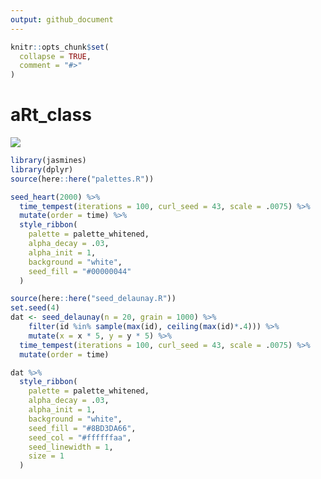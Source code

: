 ```yaml
---
output: github_document
---
```


<!-- README.md is generated from README.Rmd. Please edit that file -->

```r
knitr::opts_chunk$set(
  collapse = TRUE,
  comment = "#>"
)
```

# aRt_class

![](unconf.png)

```r
library(jasmines)
library(dplyr)
source(here::here("palettes.R"))

seed_heart(2000) %>%
  time_tempest(iterations = 100, curl_seed = 43, scale = .0075) %>%
  mutate(order = time) %>%
  style_ribbon(
  	palette = palette_whitened,
    alpha_decay = .03, 
  	alpha_init = 1, 
  	background = "white",
  	seed_fill = "#00000044"
  ) 
```


```r
source(here::here("seed_delaunay.R"))
set.seed(4)
dat <- seed_delaunay(n = 20, grain = 1000) %>%
	filter(id %in% sample(max(id), ceiling(max(id)*.4))) %>%
	mutate(x = x * 5, y = y * 5) %>%
  time_tempest(iterations = 100, curl_seed = 43, scale = .0075) %>%
  mutate(order = time) 

dat %>%
  style_ribbon(
  	palette = palette_whitened,
    alpha_decay = .03, 
  	alpha_init = 1, 
  	background = "white",
  	seed_fill = "#8BD3DA66", 
  	seed_col = "#ffffffaa",
  	seed_linewidth = 1,
  	size = 1
  )
```